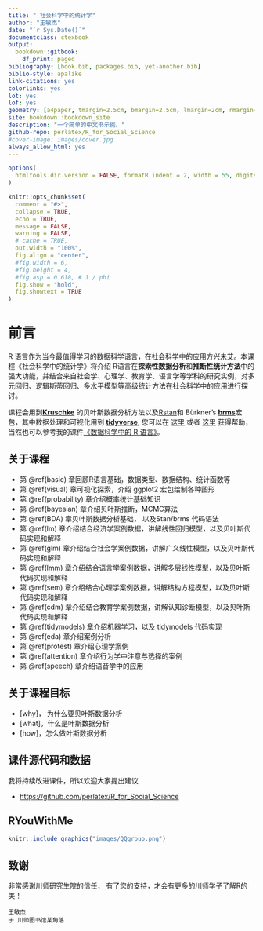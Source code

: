 ```yaml
--- 
title: " 社会科学中的统计学"
author: "王敏杰"
date: "`r Sys.Date()`"
documentclass: ctexbook
output:
  bookdown::gitbook:
    df_print: paged
bibliography: [book.bib, packages.bib, yet-another.bib]
biblio-style: apalike
link-citations: yes
colorlinks: yes
lot: yes
lof: yes
geometry: [a4paper, tmargin=2.5cm, bmargin=2.5cm, lmargin=2cm, rmargin=2cm]
site: bookdown::bookdown_site
description: "一个简单的中文书示例。"
github-repo: perlatex/R_for_Social_Science
#cover-image: images/cover.jpg
always_allow_html: yes
---
```


```r
options(
  htmltools.dir.version = FALSE, formatR.indent = 2, width = 55, digits = 4
)

knitr::opts_chunk$set(
  comment = "#>",
  collapse = TRUE,
  echo = TRUE,
  message = FALSE,
  warning = FALSE,
  # cache = TRUE,
  out.width = "100%",
  fig.align = "center",
  #fig.width = 6,
  #fig.height = 4,
  #fig.asp = 0.618, # 1 / phi
  fig.show = "hold",
  fig.showtext = TRUE
)
```

# 前言 {-}

R 语言作为当今最值得学习的数据科学语言，在社会科学中的应用方兴未艾。本课程《社会科学中的统计学》将介绍 R语言在**探索性数据分析**和**推断性统计方法**中的强大功能，并结合来自社会学、心理学、教育学、语言学等学科的研究实例，对多元回归、逻辑斯蒂回归、多水平模型等高级统计方法在社会科学中的应用进行探讨。

课程会用到[**Kruschke**](https://sites.google.com/site/doingbayesiandataanalysis/) 的贝叶斯数据分析方法以及[Rstan](https://mc-stan.org/users/interfaces/rstan)和 Bürkner's [**brms**](https://github.com/paul-buerkner/brms)宏包，其中数据处理和可视化用到 [**tidyverse**](https://www.tidyverse.org), 您可以在 [这里](http://r4ds.had.co.nz/transform.html) 或者 [这里](http://style.tidyverse.org)
获得帮助，当然也可以参考我的课件[《数据科学中的 R 语言》](https://bookdown.org/wangminjie/R4DS/)。





## 关于课程 {-}

- 第 \@ref(basic) 章回顾R语言基础，数据类型、数据结构、统计函数等
- 第 \@ref(visual) 章可视化探索，介绍 ggplot2 宏包绘制各种图形
- 第 \@ref(probability) 章介绍概率统计基础知识
- 第 \@ref(bayesian) 章介绍贝叶斯推断，MCMC算法
- 第 \@ref(BDA) 章贝叶斯数据分析基础， 以及Stan/brms 代码语法
- 第 \@ref(lm) 章介绍结合经济学案例数据，讲解线性回归模型，以及贝叶斯代码实现和解释 
- 第 \@ref(glm) 章介绍结合社会学案例数据，讲解广义线性模型，以及贝叶斯代码实现和解释 
- 第 \@ref(lmm) 章介绍结合语言学案例数据，讲解多层线性模型，以及贝叶斯代码实现和解释 
- 第 \@ref(sem) 章介绍结合心理学案例数据，讲解结构方程模型，以及贝叶斯代码实现和解释 
- 第 \@ref(cdm) 章介绍结合教育学案例数据，讲解认知诊断模型，以及贝叶斯代码实现和解释 
- 第 \@ref(tidymodels) 章介绍机器学习，以及 tidymodels 代码实现 
- 第 \@ref(eda) 章介绍案例分析 
- 第 \@ref(protest) 章介绍心理学案例
- 第 \@ref(attention) 章介绍行为学中注意与选择的案例 
- 第 \@ref(speech) 章介绍语音学中的应用 

## 关于课程目标 {-}

- [why]， 为什么要贝叶斯数据分析
- [what]，什么是叶斯数据分析
- [how]，怎么做叶斯数据分析



## 课件源代码和数据 {-}

我将持续改进课件，所以欢迎大家提出建议

- <https://github.com/perlatex/R_for_Social_Science>





  



## RYouWithMe {-}

```r
knitr::include_graphics("images/QQgroup.png")
```



## 致谢 {-}

非常感谢川师研究生院的信任， 有了您的支持，才会有更多的川师学子了解R的美！

```block2
王敏杰  
于 川师图书馆某角落
```

